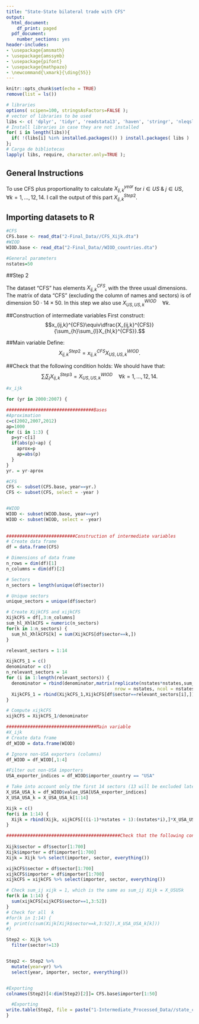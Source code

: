 ---
title: "State-State bilateral trade with CFS"
output:
  html_document:
    df_print: paged
  pdf_document:
    number_sections: yes
header-includes:
- \usepackage{amsmath}
- \usepackage{amssymb}
- \usepackage{pifont}
- \usepackage{mathpazo}
- \newcommand{\xmark}{\ding{55}}
---


```{r setup, include=FALSE}
knitr::opts_chunk$set(echo = TRUE)
remove(list = ls())
```

```{r warning=FALSE, include=FALSE, message=FALSE, results='hide', cache=FALSE}
# libraries
options( scipen=100, stringsAsFactors=FALSE );
# vector of libraries to be used
libs <- c( 'dplyr', 'tidyr', 'readstata13', 'haven', 'stringr', 'nleqslv', 'gdata', 'Statamarkdown');
# Install libraries in case they are not installed
for( i in length(libs)){ 
  if( !(libs[i] %in% installed.packages()) ) install.packages( libs ) 
};
# Carga de bibliotecas
lapply( libs, require, character.only=TRUE );
```


## General Instructions

To use CFS plus proportionality to calculate $X_{ij,k}^{year}$ for $i\in US\;  \&\;   j \in US$,  $\forall k=1,...,12,14$.  I call the output of this part $X_{ij,k}^{Step2}$.

## Importing datasets to R
```{r}
#CFS
CFS.base <- read_dta("2-Final_Data//CFS_Xijk.dta")
#WIOD
WIOD.base <- read_dta("2-Final_Data//WIOD_countries.dta")

#General parameters
nstates=50
```

##Step 2 

The dataset "CFS" has elements $X_{ij,k}^{CFS}$, with the three usual dimensions. The matrix of data "CFS" (excluding the column of names and sectors) is of dimension $50 \cdot 14 \times 50$. In this step we also use $X_{US,US,k}^{WIOD} \quad \forall k$.

##Construction of intermediate variables
First construct: $$x_{ij,k}^{CFS}\equiv\dfrac{X_{ij,k}^{CFS}}{\sum_{h}\sum_{l}X_{hl,k}^{CFS}}.$$


##Main variable 
Define: $$X_{ij,k}^{Step2}=x_{ij,k}^{CFS}X_{US,US,k}^{WIOD}.$$

##Check that the following condition holds:
We should have that: $$\sum_{i} \sum_{j} X_{ij,k}^{Step3}=X_{US,US,k}^{WIOD} \quad \forall k=1,...,12,14.$$


```{r}
#x_ijk

for (yr in 2000:2007) {

#################################Bases  
#Aproximation
c=c(2002,2007,2012)
ap=1000
for (i in 1:3) {
  p=yr-c[i]
  if(abs(p)<ap) {
    aprox=p
    ap=abs(p)
  }
}
yr. = yr-aprox

#CFS
CFS <- subset(CFS.base, year==yr.)
CFS <- subset(CFS, select = -year )


#WIOD
WIOD <- subset(WIOD.base, year==yr)
WIOD <- subset(WIOD, select = -year)  
  
  
##########################Construction of intermediate variables    
# Create data frame
df = data.frame(CFS)

# Dimensions of data frame
n_rows = dim(df)[1]
n_columns = dim(df)[2]

# Sectors
n_sectors = length(unique(df$sector))

# Unique sectors
unique_sectors = unique(df$sector)

# Create XijkCFS and xijkCFS
XijkCFS = df[,3:n_columns]
sum_hl_XhlkCFS = numeric(n_sectors)
for(k in 1:n_sectors) {
  sum_hl_XhlkCFS[k] = sum(XijkCFS[df$sector==k,])
}

relevant_sectors = 1:14

XijkCFS_1 = c()
denominator = c()
n_relevant_sectors = 14
for (i in 1:length(relevant_sectors)) {
  denominator = rbind(denominator,matrix(replicate(nstates*nstates,sum_hl_XhlkCFS[i]), 
                                         nrow = nstates, ncol = nstates))
  XijkCFS_1 = rbind(XijkCFS_1,XijkCFS[df$sector==relevant_sectors[i],])
}

# Compute xijkCFS
xijkCFS = XijkCFS_1/denominator  

##################################Main variable  
#X_ijk  
# Create data frame
df_WIOD = data.frame(WIOD)

# Ignore non-USA exporters (columns)
df_WIOD = df_WIOD[,1:4]

#Filter out non-USA importers
USA_exporter_indices = df_WIOD$importer_country == "USA"

# Take into account only the first 14 sectors (13 will be excluded later)
X_USA_USA_k = df_WIOD$value_USA[USA_exporter_indices]
X_USA_USA_k = X_USA_USA_k[1:14]

Xijk = c()
for(i in 1:14) {
  Xijk = rbind(Xijk, xijkCFS[((i-1)*nstates + 1):(nstates*i),]*X_USA_USA_k[i])
}

###########################################Check that the following condition holds:
  
Xijk$sector = df$sector[1:700]
Xijk$importer = df$importer[1:700]
Xijk = Xijk %>% select(importer, sector, everything())

xijkCFS$sector = df$sector[1:700]
xijkCFS$importer = df$importer[1:700]
xijkCFS = xijkCFS %>% select(importer, sector, everything())

# Check sum_ij xijk = 1, which is the same as sum_ij Xijk = X_USUSk
for(k in 1:14) {
  sum(xijkCFS[xijkCFS$sector==1,3:52])
}
# Check for all  k
#for(k in 1:14) {
#  print(c(sum(Xijk[Xijk$sector==k,3:52]),X_USA_USA_k[k]))
#}

Step2 <- Xijk %>%
  filter(sector!=13)


Step2 <- Step2 %>%
  mutate(year=yr) %>%
  select(year, importer, sector, everything())


#Exporting 
colnames(Step2)[4:dim(Step2)[2]]= CFS.base$importer[1:50]

  #Exporting
write.table(Step2, file = paste("1-Intermediate_Processed_Data//state_cfs_step_", yr,".txt", sep=""), sep = ",", row.names = FALSE)
}
```

